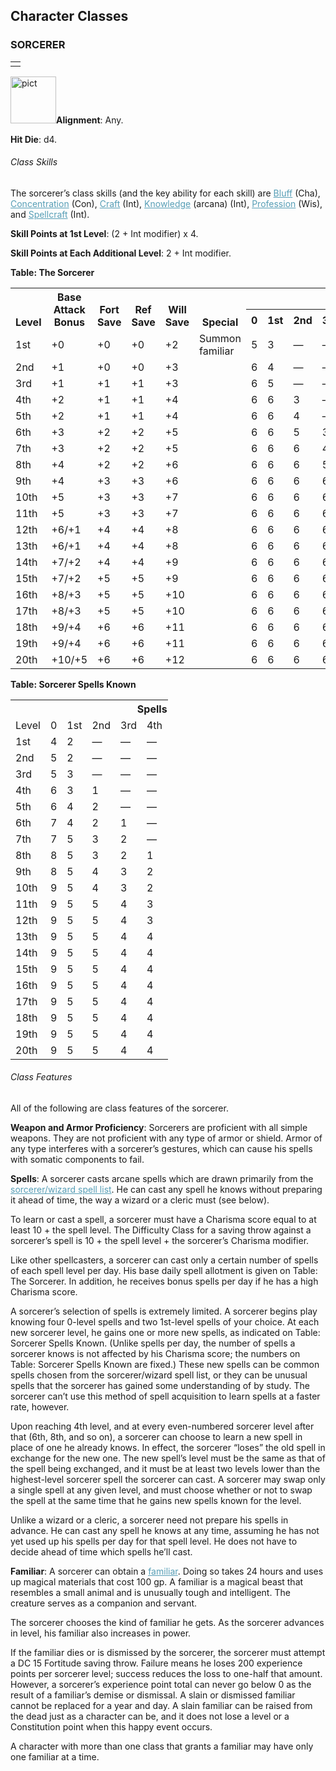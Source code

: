 
<h2><a id="characer-classes"></a>Character Classes</h2>
<h3><a id="sorcerer"></a>SORCERER</h3>
<table border="0" cellpadding="0" cellspacing="0" style="width: 100%">
<tbody>
<tr>
<td class="line"> </td>
</tr>
</tbody>
</table>
<p class="initial"><a
href="http://www.wizards.com/dnd/images/ph35_gallery/PHB35_PG51_WEB.jpg"><img
class="art-wide" src="pict.jpg" title="" alt="pict"
style="border: 0px solid ; width: 73px; height: 75px;" /></a><b>Alignment</b>:
Any.</p>
<p><b>Hit Die</b>: d4.</p>
<h6>Class Skills</h6>
<p class="initial">The sorcerer&#8217;s class skills (and the key
ability for each skill) are <a href="skillsAll.html#bluff"
style="color: rgb(87, 158, 182);">Bluff</a>
(Cha), <a href="skillsAll.html#concentration"
style="color: rgb(87, 158, 182);">Concentration</a> (Con), <a
href="skillsAll.html#craft" style="color: rgb(87, 158, 182);">Craft</a>
(Int), <a href="skillsAll.html#knowledge"
style="color: rgb(87, 158, 182);">Knowledge</a> (arcana) (Int), <a
href="skillsAll.html#profession" style="color: rgb(87, 158, 182);">Profession</a>
(Wis), and <a href="skillsAll.html#spellcraft"
style="color: rgb(87, 158, 182);">Spellcraft</a> (Int).</p>
<p><b>Skill Points at 1st Level</b>: (2 + Int modifier) x 4.</p>
<p><b>Skill Points at Each Additional Level</b>: 2 + Int modifier.</p>
<p><a id="table-the-sorcerer"></a><b>Table: The Sorcerer</b></p>
<table border="0" cellpadding="1" cellspacing="0" style="width: 100%">
<tbody>
<tr valign="bottom">
<th rowspan="2" style="width: 6%">Level</th>
<th rowspan="2" style="width: 12%">Base
Attack Bonus</th>
<th rowspan="2" style="width: 6%">Fort
Save</th>
<th rowspan="2" style="width: 6%">Ref
Save</th>
<th rowspan="2" style="width: 6%">Will
Save</th>
<th rowspan="2" style="width: 34%">Special</th>
<th colspan="10" style="text-align: center;">Spells per Day</th>
</tr>
<tr>
<th style="width: 3%">0</th>
<th style="width: 3%">1st</th>
<th style="width: 3%">2nd</th>
<th style="width: 3%">3rd</th>
<th style="width: 3%">4th</th>
<th style="width: 3%">5th</th>
<th style="width: 3%">6th</th>
<th style="width: 3%">7th</th>
<th style="width: 3%">8th</th>
<th style="width: 3%">9th</th>
</tr>
<tr class="odd-row">
<td>1st</td>
<td>+0</td>
<td>+0</td>
<td>+0</td>
<td>+2</td>
<td>Summon familiar</td>
<td>5</td>
<td>3</td>
<td>&#8212;</td>
<td>&#8212;</td>
<td>&#8212;</td>
<td>&#8212;</td>
<td>&#8212;</td>
<td>&#8212;</td>
<td>&#8212;</td>
<td>&#8212;</td>
</tr>
<tr>
<td>2nd</td>
<td>+1</td>
<td>+0</td>
<td>+0</td>
<td>+3</td>
<td>&nbsp;</td>
<td>6</td>
<td>4</td>
<td>&#8212;</td>
<td>&#8212;</td>
<td>&#8212;</td>
<td>&#8212;</td>
<td>&#8212;</td>
<td>&#8212;</td>
<td>&#8212;</td>
<td>&#8212;</td>
</tr>
<tr class="odd-row">
<td>3rd</td>
<td>+1</td>
<td>+1</td>
<td>+1</td>
<td>+3</td>
<td>&nbsp;</td>
<td>6</td>
<td>5</td>
<td>&#8212;</td>
<td>&#8212;</td>
<td>&#8212;</td>
<td>&#8212;</td>
<td>&#8212;</td>
<td>&#8212;</td>
<td>&#8212;</td>
<td>&#8212;</td>
</tr>
<tr>
<td>4th</td>
<td>+2</td>
<td>+1</td>
<td>+1</td>
<td>+4</td>
<td>&nbsp;</td>
<td>6</td>
<td>6</td>
<td>3</td>
<td>&#8212;</td>
<td>&#8212;</td>
<td>&#8212;</td>
<td>&#8212;</td>
<td>&#8212;</td>
<td>&#8212;</td>
<td>&#8212;</td>
</tr>
<tr class="odd-row">
<td>5th</td>
<td>+2</td>
<td>+1</td>
<td>+1</td>
<td>+4</td>
<td>&nbsp;</td>
<td>6</td>
<td>6</td>
<td>4</td>
<td>&#8212;</td>
<td>&#8212;</td>
<td>&#8212;</td>
<td>&#8212;</td>
<td>&#8212;</td>
<td>&#8212;</td>
<td>&#8212;</td>
</tr>
<tr>
<td>6th</td>
<td>+3</td>
<td>+2</td>
<td>+2</td>
<td>+5</td>
<td>&nbsp;</td>
<td>6</td>
<td>6</td>
<td>5</td>
<td>3</td>
<td>&#8212;</td>
<td>&#8212;</td>
<td>&#8212;</td>
<td>&#8212;</td>
<td>&#8212;</td>
<td>&#8212;</td>
</tr>
<tr class="odd-row">
<td>7th</td>
<td>+3</td>
<td>+2</td>
<td>+2</td>
<td>+5</td>
<td>&nbsp;</td>
<td>6</td>
<td>6</td>
<td>6</td>
<td>4</td>
<td>&#8212;</td>
<td>&#8212;</td>
<td>&#8212;</td>
<td>&#8212;</td>
<td>&#8212;</td>
<td>&#8212;</td>
</tr>
<tr>
<td>8th</td>
<td>+4</td>
<td>+2</td>
<td>+2</td>
<td>+6</td>
<td>&nbsp;</td>
<td>6</td>
<td>6</td>
<td>6</td>
<td>5</td>
<td>3</td>
<td>&#8212;</td>
<td>&#8212;</td>
<td>&#8212;</td>
<td>&#8212;</td>
<td>&#8212;</td>
</tr>
<tr class="odd-row">
<td>9th</td>
<td>+4</td>
<td>+3</td>
<td>+3</td>
<td>+6</td>
<td>&nbsp;</td>
<td>6</td>
<td>6</td>
<td>6</td>
<td>6</td>
<td>4</td>
<td>&#8212;</td>
<td>&#8212;</td>
<td>&#8212;</td>
<td>&#8212;</td>
<td>&#8212;</td>
</tr>
<tr>
<td>10th</td>
<td>+5</td>
<td>+3</td>
<td>+3</td>
<td>+7</td>
<td>&nbsp;</td>
<td>6</td>
<td>6</td>
<td>6</td>
<td>6</td>
<td>5</td>
<td>3</td>
<td>&#8212;</td>
<td>&#8212;</td>
<td>&#8212;</td>
<td>&#8212;</td>
</tr>
<tr class="odd-row">
<td>11th</td>
<td>+5</td>
<td>+3</td>
<td>+3</td>
<td>+7</td>
<td>&nbsp;</td>
<td>6</td>
<td>6</td>
<td>6</td>
<td>6</td>
<td>6</td>
<td>4</td>
<td>&#8212;</td>
<td>&#8212;</td>
<td>&#8212;</td>
<td>&#8212;</td>
</tr>
<tr>
<td>12th</td>
<td>+6/+1</td>
<td>+4</td>
<td>+4</td>
<td>+8</td>
<td>&nbsp;</td>
<td>6</td>
<td>6</td>
<td>6</td>
<td>6</td>
<td>6</td>
<td>5</td>
<td>3</td>
<td>&#8212;</td>
<td>&#8212;</td>
<td>&#8212;</td>
</tr>
<tr class="odd-row">
<td>13th</td>
<td>+6/+1</td>
<td>+4</td>
<td>+4</td>
<td>+8</td>
<td>&nbsp;</td>
<td>6</td>
<td>6</td>
<td>6</td>
<td>6</td>
<td>6</td>
<td>6</td>
<td>4</td>
<td>&#8212;</td>
<td>&#8212;</td>
<td>&#8212;</td>
</tr>
<tr>
<td>14th</td>
<td>+7/+2</td>
<td>+4</td>
<td>+4</td>
<td>+9</td>
<td>&nbsp;</td>
<td>6</td>
<td>6</td>
<td>6</td>
<td>6</td>
<td>6</td>
<td>6</td>
<td>5</td>
<td>3</td>
<td>&#8212;</td>
<td>&#8212;</td>
</tr>
<tr class="odd-row">
<td>15th</td>
<td>+7/+2</td>
<td>+5</td>
<td>+5</td>
<td>+9</td>
<td>&nbsp;</td>
<td>6</td>
<td>6</td>
<td>6</td>
<td>6</td>
<td>6</td>
<td>6</td>
<td>6</td>
<td>4</td>
<td>&#8212;</td>
<td>&#8212;</td>
</tr>
<tr>
<td>16th</td>
<td>+8/+3</td>
<td>+5</td>
<td>+5</td>
<td>+10</td>
<td>&nbsp;</td>
<td>6</td>
<td>6</td>
<td>6</td>
<td>6</td>
<td>6</td>
<td>6</td>
<td>6</td>
<td>5</td>
<td>3</td>
<td>&#8212;</td>
</tr>
<tr class="odd-row">
<td>17th</td>
<td>+8/+3</td>
<td>+5</td>
<td>+5</td>
<td>+10</td>
<td>&nbsp;</td>
<td>6</td>
<td>6</td>
<td>6</td>
<td>6</td>
<td>6</td>
<td>6</td>
<td>6</td>
<td>6</td>
<td>4</td>
<td>&#8212;</td>
</tr>
<tr>
<td>18th</td>
<td>+9/+4</td>
<td>+6</td>
<td>+6</td>
<td>+11</td>
<td>&nbsp;</td>
<td>6</td>
<td>6</td>
<td>6</td>
<td>6</td>
<td>6</td>
<td>6</td>
<td>6</td>
<td>6</td>
<td>5</td>
<td>3</td>
</tr>
<tr class="odd-row">
<td>19th</td>
<td>+9/+4</td>
<td>+6</td>
<td>+6</td>
<td>+11</td>
<td>&nbsp;</td>
<td>6</td>
<td>6</td>
<td>6</td>
<td>6</td>
<td>6</td>
<td>6</td>
<td>6</td>
<td>6</td>
<td>6</td>
<td>4</td>
</tr>
<tr>
<td class="last-row">20th</td>
<td class="last-row">+10/+5</td>
<td class="last-row">+6</td>
<td class="last-row">+6</td>
<td class="last-row">+12</td>
<td class="last-row">&nbsp;</td>
<td class="last-row">6</td>
<td class="last-row">6</td>
<td class="last-row">6</td>
<td class="last-row">6</td>
<td class="last-row">6</td>
<td class="last-row">6</td>
<td class="last-row">6</td>
<td class="last-row">6</td>
<td class="last-row">6</td>
<td class="last-row">6</td>
</tr>
</tbody>
</table>
<p><a id="table-sorcerer-spells-known"></a><b>Table: Sorcerer Spells Known</b></p>
<table border="0" cellpadding="1" cellspacing="0" style="width: 50%">
<tbody>
<tr>
<th>&nbsp;</th>
<th colspan="10" class="center">Spells Known</th>
</tr>
<tr>
<td>Level</td>
<td style="width: 9%">0</td>
<td style="width: 9%">1st</td>
<td style="width: 9%">2nd</td>
<td style="width: 9%">3rd</td>
<td style="width: 9%">4th</td>
<td style="width: 9%">5th</td>
<td style="width: 9%">6th</td>
<td style="width: 9%">7th</td>
<td style="width: 9%">8th</td>
<td style="width: 9%">9th</td>
</tr>
<tr class="odd-row">
<td>1st</td>
<td>4</td>
<td>2</td>
<td>&#8212;</td>
<td>&#8212;</td>
<td>&#8212;</td>
<td>&#8212;</td>
<td>&#8212;</td>
<td>&#8212;</td>
<td>&#8212;</td>
<td>&#8212;</td>
</tr>
<tr>
<td>2nd</td>
<td>5</td>
<td>2</td>
<td>&#8212;</td>
<td>&#8212;</td>
<td>&#8212;</td>
<td>&#8212;</td>
<td>&#8212;</td>
<td>&#8212;</td>
<td>&#8212;</td>
<td>&#8212;</td>
</tr>
<tr class="odd-row">
<td>3rd</td>
<td>5</td>
<td>3</td>
<td>&#8212;</td>
<td>&#8212;</td>
<td>&#8212;</td>
<td>&#8212;</td>
<td>&#8212;</td>
<td>&#8212;</td>
<td>&#8212;</td>
<td>&#8212;</td>
</tr>
<tr>
<td>4th</td>
<td>6</td>
<td>3</td>
<td>1</td>
<td>&#8212;</td>
<td>&#8212;</td>
<td>&#8212;</td>
<td>&#8212;</td>
<td>&#8212;</td>
<td>&#8212;</td>
<td>&#8212;</td>
</tr>
<tr class="odd-row">
<td>5th</td>
<td>6</td>
<td>4</td>
<td>2</td>
<td>&#8212;</td>
<td>&#8212;</td>
<td>&#8212;</td>
<td>&#8212;</td>
<td>&#8212;</td>
<td>&#8212;</td>
<td>&#8212;</td>
</tr>
<tr>
<td>6th</td>
<td>7</td>
<td>4</td>
<td>2</td>
<td>1</td>
<td>&#8212;</td>
<td>&#8212;</td>
<td>&#8212;</td>
<td>&#8212;</td>
<td>&#8212;</td>
<td>&#8212;</td>
</tr>
<tr class="odd-row">
<td>7th</td>
<td>7</td>
<td>5</td>
<td>3</td>
<td>2</td>
<td>&#8212;</td>
<td>&#8212;</td>
<td>&#8212;</td>
<td>&#8212;</td>
<td>&#8212;</td>
<td>&#8212;</td>
</tr>
<tr>
<td>8th</td>
<td>8</td>
<td>5</td>
<td>3</td>
<td>2</td>
<td>1</td>
<td>&#8212;</td>
<td>&#8212;</td>
<td>&#8212;</td>
<td>&#8212;</td>
<td>&#8212;</td>
</tr>
<tr class="odd-row">
<td>9th</td>
<td>8</td>
<td>5</td>
<td>4</td>
<td>3</td>
<td>2</td>
<td>&#8212;</td>
<td>&#8212;</td>
<td>&#8212;</td>
<td>&#8212;</td>
<td>&#8212;</td>
</tr>
<tr>
<td>10th</td>
<td>9</td>
<td>5</td>
<td>4</td>
<td>3</td>
<td>2</td>
<td>1</td>
<td>&#8212;</td>
<td>&#8212;</td>
<td>&#8212;</td>
<td>&#8212;</td>
</tr>
<tr class="odd-row">
<td>11th</td>
<td>9</td>
<td>5</td>
<td>5</td>
<td>4</td>
<td>3</td>
<td>2</td>
<td>&#8212;</td>
<td>&#8212;</td>
<td>&#8212;</td>
<td>&#8212;</td>
</tr>
<tr>
<td>12th</td>
<td>9</td>
<td>5</td>
<td>5</td>
<td>4</td>
<td>3</td>
<td>2</td>
<td>1</td>
<td>&#8212;</td>
<td>&#8212;</td>
<td>&#8212;</td>
</tr>
<tr class="odd-row">
<td>13th</td>
<td>9</td>
<td>5</td>
<td>5</td>
<td>4</td>
<td>4</td>
<td>3</td>
<td>2</td>
<td>&#8212;</td>
<td>&#8212;</td>
<td>&#8212;</td>
</tr>
<tr>
<td>14th</td>
<td>9</td>
<td>5</td>
<td>5</td>
<td>4</td>
<td>4</td>
<td>3</td>
<td>2</td>
<td>1</td>
<td>&#8212;</td>
<td>&#8212;</td>
</tr>
<tr class="odd-row">
<td>15th</td>
<td>9</td>
<td>5</td>
<td>5</td>
<td>4</td>
<td>4</td>
<td>4</td>
<td>3</td>
<td>2</td>
<td>&#8212;</td>
<td>&#8212;</td>
</tr>
<tr>
<td>16th</td>
<td>9</td>
<td>5</td>
<td>5</td>
<td>4</td>
<td>4</td>
<td>4</td>
<td>3</td>
<td>2</td>
<td>1</td>
<td>&#8212;</td>
</tr>
<tr class="odd-row">
<td>17th</td>
<td>9</td>
<td>5</td>
<td>5</td>
<td>4</td>
<td>4</td>
<td>4</td>
<td>3</td>
<td>3</td>
<td>2</td>
<td>&#8212;</td>
</tr>
<tr>
<td>18th</td>
<td>9</td>
<td>5</td>
<td>5</td>
<td>4</td>
<td>4</td>
<td>4</td>
<td>3</td>
<td>3</td>
<td>2</td>
<td>1</td>
</tr>
<tr class="odd-row">
<td>19th</td>
<td>9</td>
<td>5</td>
<td>5</td>
<td>4</td>
<td>4</td>
<td>4</td>
<td>3</td>
<td>3</td>
<td>3</td>
<td>2</td>
</tr>
<tr>
<td class="last-row">20th</td>
<td class="last-row">9</td>
<td class="last-row">5</td>
<td class="last-row">5</td>
<td class="last-row">4</td>
<td class="last-row">4</td>
<td class="last-row">4</td>
<td class="last-row">3</td>
<td class="last-row">3</td>
<td class="last-row">3</td>
<td class="last-row">3</td>
</tr>
</tbody>
</table>
<h6><a id="sorcerer-class-features"></a>Class Features</h6>
<p class="initial">All of the following are class features of the
sorcerer.</p>
<p><b>Weapon and Armor Proficiency</b>: Sorcerers are proficient
with all simple weapons. They are not proficient with any type of armor
or shield. Armor of any type interferes with a sorcerer&#8217;s gestures,
which can cause his spells with somatic components to fail.</p>
<a id="sorcerer-spells"></a><p><b>Spells</b>: A sorcerer casts arcane spells which are drawn
primarily from the <a style="color: #579eb6" href="wizardSpells.html">sorcerer/wizard spell list</a>. He can cast any spell he
knows without preparing it ahead of time, the way a wizard or a cleric
must (see below).</p>
<p>To learn or cast a spell, a sorcerer must have a Charisma
score equal to at least 10 + the spell level. The Difficulty Class for
a saving throw against a sorcerer&#8217;s spell is 10 + the spell level + the
sorcerer&#8217;s Charisma modifier.</p>
<p>Like other spellcasters, a sorcerer can cast only a certain
number of spells of each spell level per day. His base daily spell
allotment is given on Table: The Sorcerer. In addition, he receives
bonus spells per day if he has a high Charisma score.</p>
<p>A sorcerer&#8217;s selection of spells is extremely limited. A
sorcerer begins play knowing four 0-level spells and two 1st-level
spells of your choice. At each new sorcerer level, he gains one or more
new spells, as indicated on Table: Sorcerer Spells Known. (Unlike
spells per day, the number of spells a sorcerer knows is not affected
by his Charisma score; the numbers on Table: Sorcerer Spells Known are
fixed.) These new spells can be common spells chosen from the
sorcerer/wizard spell list, or they can be unusual spells that the
sorcerer has gained some understanding of by study. The sorcerer can&#8217;t
use this method of spell acquisition to learn spells at a faster rate,
however.</p>
<p>Upon reaching 4th level, and at every even-numbered sorcerer
level after that (6th, 8th, and so on), a sorcerer can choose to learn
a new spell in place of one he already knows. In effect, the sorcerer
&#8220;loses&#8221; the old spell in exchange for the new one. The new spell&#8217;s
level must be the same as that of the spell being exchanged, and it
must be at least two levels lower than the highest-level sorcerer spell
the sorcerer can cast. A sorcerer may swap only a single spell at any
given level, and must choose whether or not to swap the spell at the
same time that he gains new spells known for the level.</p>
<p>Unlike a wizard or a cleric, a sorcerer need not prepare his
spells in advance. He can cast any spell he knows at any time, assuming
he has not yet used up his spells per day for that spell level. He does
not have to decide ahead of time which spells he&#8217;ll cast.</p>
<p><a id="sorcerer-familiar"></a><b>Familiar</b>: A sorcerer can obtain a <a
href="wizard.html#familiars" style="color: rgb(87, 158, 182);">familiar</a>.
Doing so takes 24 hours and
uses up magical materials that cost 100 gp. A familiar is a magical
beast that resembles a small animal and is unusually tough and
intelligent. The creature serves as a companion and servant.</p>
<p>The sorcerer chooses the kind of familiar he gets. As the
sorcerer advances in level, his familiar also increases in power.</p>
<p>If the familiar dies or is dismissed by the sorcerer, the
sorcerer must attempt a DC 15 Fortitude saving throw. Failure means he
loses 200 experience points per sorcerer level; success reduces the
loss to one-half that amount. However, a sorcerer&#8217;s experience point
total can never go below 0 as the result of a familiar&#8217;s demise or
dismissal. A slain or dismissed familiar cannot be replaced for a year
and day. A slain familiar can be raised from the dead just as a
character can be, and it does not lose a level or a Constitution point
when this happy event occurs.</p>
<p>A character with more than one class that grants a familiar
may have only one familiar at a time.</p>
